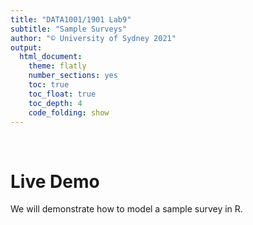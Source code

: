 ```yaml
---
title: "DATA1001/1901 Lab9"
subtitle: "Sample Surveys"
author: "© University of Sydney 2021"
output:
  html_document:
    theme: flatly
    number_sections: yes
    toc: true
    toc_float: true
    toc_depth: 4
    code_folding: show
---
```

<style>
h2 { /* Header 2 */
    font-size: 22px
}
</style>

<style>
h3 { /* Header 3 */
    font-size: 18px
}
</style>

<br>

# Live Demo {-}

We will demonstrate how to model a sample survey in R.
